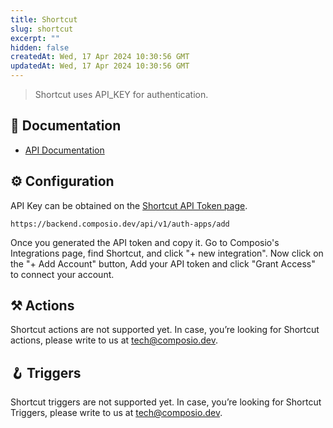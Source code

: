 ```yaml
---
title: Shortcut
slug: shortcut
excerpt: ""
hidden: false
createdAt: Wed, 17 Apr 2024 10:30:56 GMT
updatedAt: Wed, 17 Apr 2024 10:30:56 GMT
--- 
```

> Shortcut uses API_KEY for authentication.
## 📔 Documentation

- [API Documentation](https://developer.shortcut.com/api/rest/v3)

## ⚙️ Configuration

<Tip>API Key can be obtained on the [Shortcut API Token page](https://app.shortcut.com/settings/account/api-tokens).</Tip>


```
https://backend.composio.dev/api/v1/auth-apps/add
```

Once you generated the API token and copy it. Go to Composio's Integrations page, find Shortcut, and click "+ new integration". Now click on the "+ Add Account" button, Add your API token and click "Grant Access" to connect your account.


## ⚒️ Actions

Shortcut actions are not supported yet. In case, you’re looking for Shortcut actions, please write to us at tech@composio.dev.

## 🪝 Triggers

Shortcut triggers are not supported yet. In case, you’re looking for Shortcut Triggers, please write to us at tech@composio.dev.
